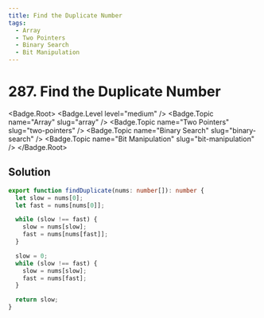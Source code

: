 ```yaml
---
title: Find the Duplicate Number
tags:
  - Array
  - Two Pointers
  - Binary Search
  - Bit Manipulation
---
```


# 287. Find the Duplicate Number

<Badge.Root>
  <Badge.Level level="medium" />
  <Badge.Topic name="Array" slug="array" />
  <Badge.Topic name="Two Pointers" slug="two-pointers" />
  <Badge.Topic name="Binary Search" slug="binary-search" />
  <Badge.Topic name="Bit Manipulation" slug="bit-manipulation" />
</Badge.Root>

## Solution

```typescript filename="solution.ts" copy
export function findDuplicate(nums: number[]): number {
  let slow = nums[0];
  let fast = nums[nums[0]];

  while (slow !== fast) {
    slow = nums[slow];
    fast = nums[nums[fast]];
  }

  slow = 0;
  while (slow !== fast) {
    slow = nums[slow];
    fast = nums[fast];
  }

  return slow;
}
```

<ProblemLink
  codingSite="leetcode"
  href="https://leetcode.com/problems/find-the-duplicate-number"
  title="Find the Duplicate Number"
/>
